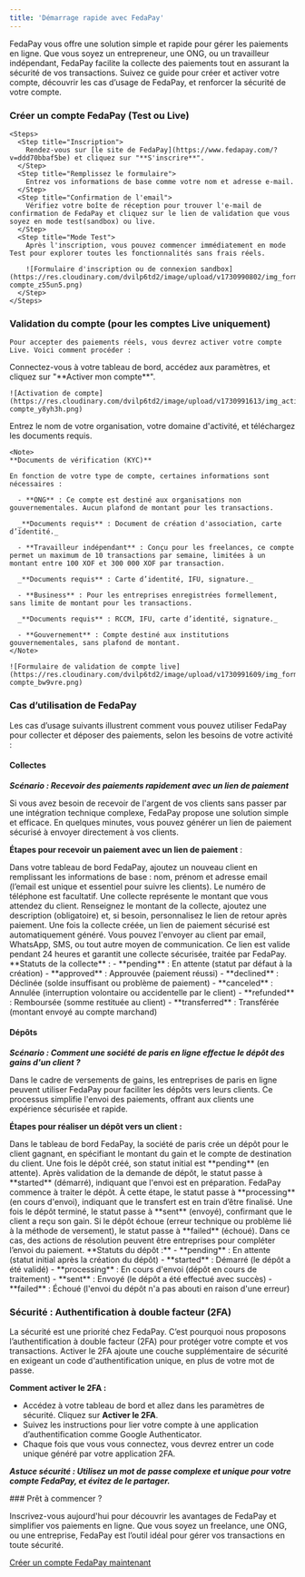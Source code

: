 ```yaml
---
title: 'Démarrage rapide avec FedaPay'
--- 
```


FedaPay vous offre une solution simple et rapide pour gérer les paiements en ligne. Que vous soyez un entrepreneur, une ONG, ou un travailleur indépendant, FedaPay facilite la collecte des paiements tout en assurant la sécurité de vos transactions. Suivez ce guide pour créer et activer votre compte, découvrir les cas d’usage de FedaPay, et renforcer la sécurité de votre compte.


  ### Créer un compte FedaPay (Test ou Live)

    <Steps>
      <Step title="Inscription">
        Rendez-vous sur [le site de FedaPay](https://www.fedapay.com/?v=ddd70bbaf5be) et cliquez sur "**S'inscrire**".
      </Step>
      <Step title="Remplissez le formulaire">
        Entrez vos informations de base comme votre nom et adresse e-mail.
      </Step>
      <Step title="Confirmation de l'email">
        Vérifiez votre boîte de réception pour trouver l'e-mail de confirmation de FedaPay et cliquez sur le lien de validation que vous soyez en mode test(sandbox) ou live.
      </Step>
      <Step title="Mode Test">
        Après l'inscription, vous pouvez commencer immédiatement en mode Test pour explorer toutes les fonctionnalités sans frais réels.

        ![Formulaire d'inscription ou de connexion sandbox](https://res.cloudinary.com/dvilp6td2/image/upload/v1730990802/img_form_sandbox-compte_z55un5.png)
      </Step>
    </Steps>

  ### Validation du compte (pour les comptes Live uniquement)
    Pour accepter des paiements réels, vous devrez activer votre compte Live. Voici comment procéder :

  <Steps>
  <Step title="Soumettre votre compte pour validation ">
    Connectez-vous à votre tableau de bord, accédez aux paramètres, et cliquez sur "**Activer mon compte**".

    ![Activation de compte](https://res.cloudinary.com/dvilp6td2/image/upload/v1730991613/img_active_live-compte_y8yh3h.png)
  </Step>
  <Step title="Remplissez le formulaire">
    Entrez le nom de votre organisation, votre domaine d'activité, et téléchargez les documents requis.

    <Note>
    **Documents de vérification (KYC)** 
    
    En fonction de votre type de compte, certaines informations sont nécessaires :

      - **ONG** : Ce compte est destiné aux organisations non gouvernementales. Aucun plafond de montant pour les transactions.

      _**Documents requis** : Document de création d'association, carte d’identité._
      
      - **Travailleur indépendant** : Conçu pour les freelances, ce compte permet un maximum de 10 transactions par semaine, limitées à un montant entre 100 XOF et 300 000 XOF par transaction.

      _**Documents requis** : Carte d’identité, IFU, signature._

      - **Business** : Pour les entreprises enregistrées formellement, sans limite de montant pour les transactions.

      _**Documents requis** : RCCM, IFU, carte d’identité, signature._

      - **Gouvernement** : Compte destiné aux institutions gouvernementales, sans plafond de montant.
    </Note>

    ![Formulaire de validation de compte live](https://res.cloudinary.com/dvilp6td2/image/upload/v1730991609/img_form_valide_live-compte_bw9vre.png)
  </Step>
  <Step title="Cliquez sur Soumettre pour finaliser votre demande.">
  </Step>
</Steps>

### Cas d’utilisation de FedaPay

Les cas d’usage suivants illustrent comment vous pouvez utiliser FedaPay pour collecter et déposer des paiements, selon les besoins de votre activité :

#### Collectes

_**Scénario : Recevoir des paiements rapidement avec un lien de paiement**_

Si vous avez besoin de recevoir de l'argent de vos clients sans passer par une intégration technique complexe, FedaPay propose une solution simple et efficace. En quelques minutes, vous pouvez générer un lien de paiement sécurisé à envoyer directement à vos clients.

**Étapes pour recevoir un paiement avec un lien de paiement** :

<Steps>
  <Step title="Créer un client">
     Dans votre tableau de bord FedaPay, ajoutez un nouveau client en remplissant les informations de base : nom, prénom et adresse email (l’email est unique et essentiel pour suivre les clients). Le numéro de téléphone est facultatif.
  </Step>
  <Step title="Créer une collecte">
    Une collecte représente le montant que vous attendez du client. Renseignez le montant de la collecte, ajoutez une description (obligatoire) et, si besoin, personnalisez le lien de retour après paiement.
  </Step>
  <Step title=" Générer un lien de paiement">
    Une fois la collecte créée, un lien de paiement sécurisé est automatiquement généré. Vous pouvez l'envoyer au client par email, WhatsApp, SMS, ou tout autre moyen de communication. Ce lien est valide pendant 24 heures et garantit une collecte sécurisée, traitée par FedaPay.
  </Step>
</Steps>

<Note>
  **Statuts de la collecte** :
  - **pending** : En attente (statut par défaut à la création)
  - **approved** : Approuvée (paiement réussi)
  - **declined** : Déclinée (solde insuffisant ou problème de paiement)
  - **canceled** : Annulée (interruption volontaire ou accidentelle par le client)
  - **refunded** : Remboursée (somme restituée au client)
  - **transferred** : Transférée (montant envoyé au compte marchand)

</Note>

#### Dépôts

_**Scénario : Comment une société de paris en ligne effectue le dépôt des gains d'un client ?**_

Dans le cadre de versements de gains, les entreprises de paris en ligne peuvent utiliser FedaPay pour faciliter les dépôts vers leurs clients. Ce processus simplifie l'envoi des paiements, offrant aux clients une expérience sécurisée et rapide.

**Étapes pour réaliser un dépôt vers un client :**

<Steps>
  <Step title="Créer un dépôt">
    Dans le tableau de bord FedaPay, la société de paris crée un dépôt pour le client gagnant, en spécifiant le montant du gain et le compte de destination du client.
  </Step>

  <Step title="Valider et démarrer le dépôt">
  Une fois le dépôt créé, son statut initial est **pending** (en attente). Après validation de la demande de dépôt, le statut passe à **started** (démarré), indiquant que l'envoi est en préparation.
  </Step>

  <Step title="Traitement et envoi">
    FedaPay commence à traiter le dépôt. À cette étape, le statut passe à **processing** (en cours d'envoi), indiquant que le transfert est en train d’être finalisé.
  </Step>

  <Step title="Finalisation">
    Une fois le dépôt terminé, le statut passe à **sent** (envoyé), confirmant que le client a reçu son gain.
  </Step>

  <Step title="Gestion des échecs">
    Si le dépôt échoue (erreur technique ou problème lié à la méthode de versement), le statut passe à **failed** (échoué). Dans ce cas, des actions de résolution peuvent être entreprises pour compléter l’envoi du paiement.
  </Step>
</Steps>

<Note>
**Statuts du dépôt :**
- **pending** : En attente (statut initial après la création du dépôt)
- **started** : Démarré (le dépôt a été validé)
- **processing** : En cours d'envoi (dépôt en cours de traitement)
- **sent** : Envoyé (le dépôt a été effectué avec succès)
- **failed** : Échoué (l'envoi du dépôt n'a pas abouti en raison d'une erreur)
</Note>

### Sécurité : Authentification à double facteur (2FA)

La sécurité est une priorité chez FedaPay. C’est pourquoi nous proposons l’authentification à double facteur (2FA) pour protéger votre compte et vos transactions. Activer le 2FA ajoute une couche supplémentaire de sécurité en exigeant un code d'authentification unique, en plus de votre mot de passe.

**Comment activer le 2FA :**
- Accédez à votre tableau de bord et allez dans les paramètres de sécurité.
Cliquez sur **Activer le 2FA**.
- Suivez les instructions pour lier votre compte à une application d’authentification comme Google Authenticator.
- Chaque fois que vous vous connectez, vous devrez entrer un code unique généré par votre application 2FA.

_**Astuce sécurité : Utilisez un mot de passe complexe et unique pour votre compte FedaPay, et évitez de le partager.**_

<Tip>
### Prêt à commencer ?

Inscrivez-vous aujourd'hui pour découvrir les avantages de FedaPay et simplifier vos paiements en ligne. Que vous soyez un freelance, une ONG, ou une entreprise, FedaPay est l’outil idéal pour gérer vos transactions en toute sécurité.

[Créer un compte FedaPay maintenant](https://fedapay.com)
</Tip>



